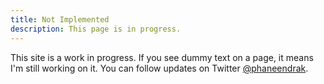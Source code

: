 ```yaml
---
title: Not Implemented
description: This page is in progress.
---
```


<Callout>

This site is a work in progress. If you see dummy text on a page, it means I'm still working on it. You can follow updates on Twitter [@phaneendrak](https://twitter.com/phaneendrak).

</Callout>
